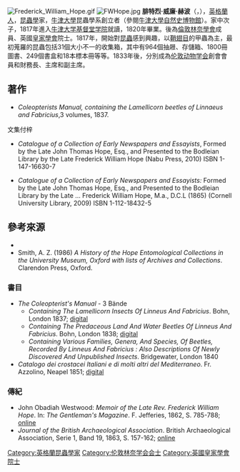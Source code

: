 [[File:Frederick_William_Hope.gif|right]]
[[File:FWHope.jpg|thumb]]
'''腓特烈·威廉·赫波'''（{{lang-en|Frederick William Hope}}，{{bd|1797年|1月3日|1862年|4月15日||}}），[[英格蘭人|英格蘭人]]，[[昆蟲學|昆蟲學]]家，[[牛津大學|牛津大學]]昆蟲學系創立者（參閱[[牛津大學自然史博物館|牛津大學自然史博物館]]）。家中次子，1817年進入[[牛津大学基督堂学院|牛津大学基督堂学院]]就讀，1820年畢業。後為[[倫敦林奈學會|倫敦林奈學會]]成員、英國[[皇家學會|皇家學會]]院士。1817年，開始對[[昆蟲|昆蟲]]感到興趣，以[[鞘翅目|鞘翅目]]的甲蟲為主，最初蒐羅的昆蟲包括31個大小不一的收集箱，其中有964個抽屜、存儲箱、1800冊圖書、249個書盒和18本標本冊等等。1833年後，分別成為[[伦敦动物学会|伦敦动物学会]]創會會員和{{tsl|en|Royal Entomological Society|英國皇家昆蟲學會}}財務長、主席和副主席。

== 著作 ==
*''Coleopterists Manual, containing the Lamellicorn beetles of Linnaeus and Fabricius'',3 volumes,  1837.

;文集付梓
*''Catalogue of a Collection of Early Newspapers and Essayists'', Formed by the Late John Thomas Hope, Esq., and Presented to the Bodleian Library by the Late Frederick William Hope (Nabu Press, 2010)  ISBN 1-147-16630-7

*''Catalogue of a Collection of Early Newspapers and Essayists:'' Formed by the Late John Thomas Hope, Esq., and Presented to the Bodleian Library by the Late ... Frederick William Hope, M.a., D.C.L (1865)   (Cornell University Library, 2009)  ISBN 1-112-18432-5

== 參考來源 ==
*{{DNB Cite|wstitle=:en:Hope, Frederick William}}
* Smith, A. Z. (1986) ''A History of the Hope Entomological Collections in the University Museum, Oxford with lists of Archives and Collections''. Clarendon Press, Oxford.

===書目===
* ''The Coleopterist's Manual'' - 3 Bände 
** ''Containing The Lamellicorn Insects Of Linneus And Fabricius''. Bohn, London 1837; [https://archive.org/details/coleopteristsman01hope digital]
** ''Containing The Predaceous Land And Water Beetles Of Linneus And Fabricius''. Bohn, London 1838; [https://archive.org/details/coleopteristsman02hope digital]
** ''Containing Various Families, Genera, And Species, Of Beetles, Recorded By Linneus And Fabricius : Also Descriptions Of Newly Discovered And Unpublished Insects''. Bridgewater, London 1840
* ''Catalogo dei crostacei Italiani e di molti altri del Mediterraneo''. Fr. Azzolino, Neapel 1851; [https://archive.org/details/catalogodeicrost00hope digital]

===傳紀===
* John Obadiah Westwood: ''Memoir of the Late Rev. Frederick William Hope''. In: ''The Gentleman's Magazine''. F. Jefferies, 1862, S. 785-788; [http://books.google.ch/books?id=na631mATkvMC&pg=PA785 online]
* ''Journal of the British Archaeological Association''. British Archaeological Association, Serie 1, Band 19, 1863, S. 157-162; [http://books.google.ch/books?id=UCsUAAAAYAAJ&pg=PA157 online]

{{DEFAULTSORT:Hope, Frederick William}}{{Authority control}}
[[Category:英格蘭昆蟲學家|Category:英格蘭昆蟲學家]]
[[Category:伦敦林奈学会会士|Category:伦敦林奈学会会士]]
[[Category:英國皇家學會院士|Category:英國皇家學會院士]]
